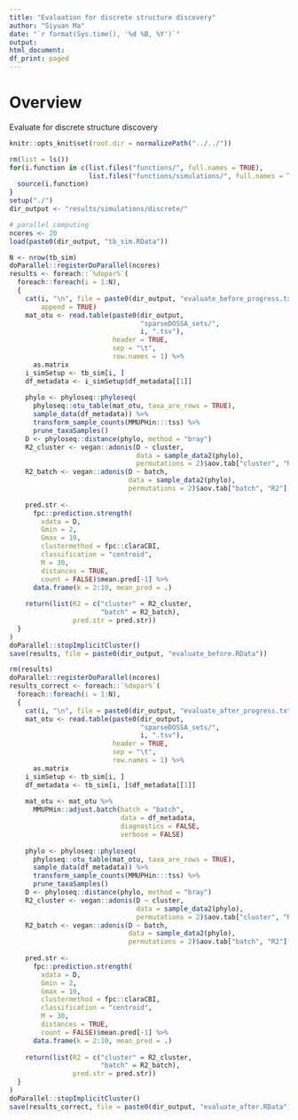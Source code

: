 ```yaml
---
title: "Evaluation for discrete structure discovery"
author: "Siyuan Ma"
date: "`r format(Sys.time(), '%d %B, %Y')`"
output:
html_document:
df_print: paged
---
```

# Overview
Evaluate for discrete structure discovery

```r
knitr::opts_knit$set(root.dir = normalizePath("../../"))
```
```r
rm(list = ls())
for(i.function in c(list.files("functions/", full.names = TRUE),
                    list.files("functions/simulations/", full.names = TRUE))) {
  source(i.function)
}
setup("./")
dir_output <- "results/simulations/discrete/"
```

```r
# parallel computing
ncores <- 20
load(paste0(dir_output, "tb_sim.RData"))
```

```r
N <- nrow(tb_sim)
doParallel::registerDoParallel(ncores)
results <- foreach::`%dopar%`(
  foreach::foreach(i = 1:N),
  {
    cat(i, "\n", file = paste0(dir_output, "evaluate_before_progress.txt"), 
        append = TRUE)
    mat_otu <- read.table(paste0(dir_output,
                                 "sparseDOSSA_sets/",
                                 i, ".tsv"),
                          header = TRUE,
                          sep = "\t",
                          row.names = 1) %>% 
      as.matrix
    i_simSetup <- tb_sim[i, ]
    df_metadata <- i_simSetup$df_metadata[[1]]
    
    phylo <- phyloseq::phyloseq(
      phyloseq::otu_table(mat_otu, taxa_are_rows = TRUE),
      sample_data(df_metadata)) %>%
      transform_sample_counts(MMUPHin:::tss) %>%
      prune_taxaSamples()
    D <- phyloseq::distance(phylo, method = "bray")
    R2_cluster <- vegan::adonis(D ~ cluster,
                                data = sample_data2(phylo),
                                permutations = 2)$aov.tab["cluster", "R2"]
    R2_batch <- vegan::adonis(D ~ batch,
                              data = sample_data2(phylo),
                              permutations = 2)$aov.tab["batch", "R2"]
    
    pred.str <-
      fpc::prediction.strength(
        xdata = D,
        Gmin = 2,
        Gmax = 10,
        clustermethod = fpc::claraCBI,
        classification = "centroid",
        M = 30,
        distances = TRUE,
        count = FALSE)$mean.pred[-1] %>%
      data.frame(k = 2:10, mean_pred = .)
    
    return(list(R2 = c("cluster" = R2_cluster,
                       "batch" = R2_batch), 
                pred.str = pred.str))
  }
) 
doParallel::stopImplicitCluster()
save(results, file = paste0(dir_output, "evaluate_before.RData"))
```


```r
rm(results)
doParallel::registerDoParallel(ncores)
results_correct <- foreach::`%dopar%`(
  foreach::foreach(i = 1:N),
  {
    cat(i, "\n", file = paste0(dir_output, "evaluate_after_progress.txt"), append = TRUE)
    mat_otu <- read.table(paste0(dir_output,
                                 "sparseDOSSA_sets/",
                                 i, ".tsv"),
                          header = TRUE,
                          sep = "\t",
                          row.names = 1) %>% 
      as.matrix
    i_simSetup <- tb_sim[i, ]
    df_metadata <- tb_sim[i, ]$df_metadata[[1]]
    
    mat_otu <- mat_otu %>% 
      MMUPHin::adjust.batch(batch = "batch", 
                            data = df_metadata,
                            diagnostics = FALSE, 
                            verbose = FALSE)
    
    phylo <- phyloseq::phyloseq(
      phyloseq::otu_table(mat_otu, taxa_are_rows = TRUE),
      sample_data(df_metadata)) %>%
      transform_sample_counts(MMUPHin:::tss) %>%
      prune_taxaSamples()
    D <- phyloseq::distance(phylo, method = "bray")
    R2_cluster <- vegan::adonis(D ~ cluster,
                                data = sample_data2(phylo),
                                permutations = 2)$aov.tab["cluster", "R2"]
    R2_batch <- vegan::adonis(D ~ batch,
                              data = sample_data2(phylo),
                              permutations = 2)$aov.tab["batch", "R2"]
    
    pred.str <-
      fpc::prediction.strength(
        xdata = D,
        Gmin = 2,
        Gmax = 10,
        clustermethod = fpc::claraCBI,
        classification = "centroid",
        M = 30,
        distances = TRUE,
        count = FALSE)$mean.pred[-1] %>%
      data.frame(k = 2:10, mean_pred = .)
    
    return(list(R2 = c("cluster" = R2_cluster,
                       "batch" = R2_batch), 
                pred.str = pred.str))
  }
)
doParallel::stopImplicitCluster()
save(results_correct, file = paste0(dir_output, "evaluate_after.RData"))
```
